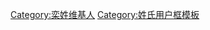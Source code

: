 {{Userbox-2
  |id1=<div style="border:1px pink solid;">-{zh-hans:[[File:Surname-Luan2_zh-hans.svg|36px]];zh-hant:[[File:Surname-Luan2_zh-hant.svg|30px]]}-</div>
  |id1-c=#FFFFFF
  |info=&nbsp;&nbsp;这个用户姓'''[[栾姓|栾]]'''。
  |info-c=#FFFFFF
  |info-s= 12
  |border-c=red
  |id2-c=#0000ff
  |id2-fc=#FFFFFF
  |id2=[[:Category:栾姓维基人|<span lang="zh" style="font-family: ; color: #FFFFFF;">Luán</span>]]
}}
<includeonly>[[Category:栾姓维基人]]</includeonly><noinclude>[[Category:姓氏用户框模板]]</noinclude>